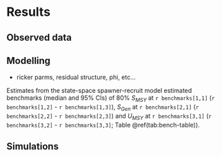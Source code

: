 # Results  

## Observed data  
 

## Modelling  

- ricker parms, residual structure, phi, etc...

Estimates from the state-space spawner-recruit model estimated benchmarks (median and 95% CIs) of 80% $S_{MSY}$ at `r benchmarks[1,1]` (`r benchmarks[1,2]` - `r benchmarks[1,3]`), $S_{Gen}$ at `r benchmarks[2,1]` (`r benchmarks[2,2]` - `r benchmarks[2,3]`) and $U_{MSY}$ at `r benchmarks[3,1]` (`r benchmarks[3,2]` - `r benchmarks[3,3]`; Table \@ref(tab:bench-table)).

## Simulations  